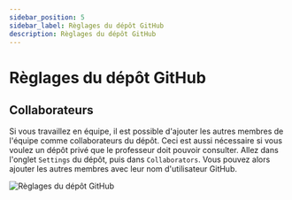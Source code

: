 ```yaml
---
sidebar_position: 5
sidebar_label: Règlages du dépôt GitHub
description: Règlages du dépôt GitHub
---
```


# Règlages du dépôt GitHub

## Collaborateurs

Si vous travaillez en équipe, il est possible d'ajouter les autres membres de
l'équipe comme collaborateurs du dépôt. Ceci est aussi nécessaire si vous
voulez un dépôt privé que le professeur doit pouvoir consulter. Allez dans
l'onglet `Settings` du dépôt, puis dans `Collaborators`. Vous pouvez alors
ajouter les autres membres avec leur nom d'utilisateur GitHub.

![Règlages du dépôt GitHub](/img/github_repo_settings.png)